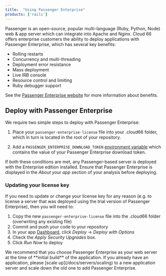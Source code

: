 ```yaml
---
title:  "Using Passenger Enterprise"
products: ['rails']
---
```


Passenger is an open-source, popular multi-language (Ruby, Python, Node) web & app server which can integrate into Apache and Nginx. Cloud 66 offers enterprise customers the ability to deploy applications with Passenger Enterprise, which has several key benefits:

- Rolling restarts
- Concurrency and multi-threading
- Deployment error resistance
- Mass deployment
- Live IRB console
- Resource control and limiting
- Ruby debugger support

See the [Passenger Enterprise website](https://www.phusionpassenger.com/enterprise) for more information about benefits.

## Deploy with Passenger Enterprise
We require two simple steps to deploy with Passenger Enterprise:

1. Place your `passenger-enterprise-license` file into your .cloud66 folder, which in turn is located in the root of your repository.

2. Add a `PASSENGER_ENTERPRISE_DOWNLOAD_TOKEN` [environment variable](/docs/build-and-config/env-vars) which contains the value of your Passenger Enterprise download token.

If both these conditions are met, any Passenger-based server is deployed with the Enterprise edition installed. Ensure that Passenger Enterprise is displayed in the _About your app_ section of your analysis before deploying.

### Updating your license key

If you need to update or change your license key for any reason (e.g. to license a server that was deployed using the trial version of Passenger Enterprise), then you will need to:

1. Copy the new `passenger-enterprise-license` file into the .cloud66 folder (overwriting any existing file) 
2. Commit and push your code to your repository
3. In your app [Dashboard](https://app.cloud66.com/), click *Deploy* &rarr; *Deploy with Options* 
4. Check the *Apply Security Upgrades* box.
5. Click *Run Now* to deploy


<Callout type="info" title="Only install Enterprise on new servers">
We recommend that you choose Passenger Enterprise as your web server at the time of **initial build** of the application. If you already have an application, please [scale up](/docs/servers/scaling) to a new application server and scale down the old one to add Passenger Enterprise.
</Callout>